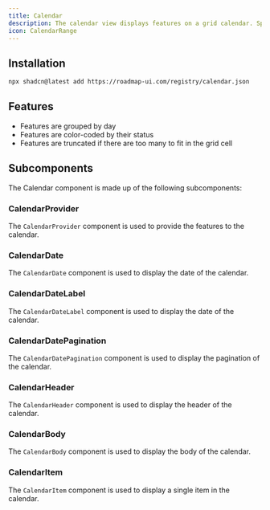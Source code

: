 ```yaml
---
title: Calendar
description: The calendar view displays features on a grid calendar. Specifically it shows the end date of each feature, and groups features by day.
icon: CalendarRange
---
```



<div className="not-prose w-full bg-white border rounded-xl overflow-hidden">
  <Calendar />
</div>

## Installation

```sh title="Terminal"
npx shadcn@latest add https://roadmap-ui.com/registry/calendar.json
```

## Features

- Features are grouped by day
- Features are color-coded by their status
- Features are truncated if there are too many to fit in the grid cell

## Subcomponents

The Calendar component is made up of the following subcomponents:

### CalendarProvider

The `CalendarProvider` component is used to provide the features to the calendar.

<AutoTypeTable path="registry/roadmap-ui/calendar.tsx" name="CalendarProviderProps" />

### CalendarDate

The `CalendarDate` component is used to display the date of the calendar.

<AutoTypeTable path="registry/roadmap-ui/calendar.tsx" name="CalendarDateProps" />

### CalendarDateLabel

The `CalendarDateLabel` component is used to display the date of the calendar.

<AutoTypeTable path="registry/roadmap-ui/calendar.tsx" name="CalendarDateLabelProps" />

### CalendarDatePagination

The `CalendarDatePagination` component is used to display the pagination of the calendar.

<AutoTypeTable path="registry/roadmap-ui/calendar.tsx" name="CalendarDatePaginationProps" />

### CalendarHeader

The `CalendarHeader` component is used to display the header of the calendar.

<AutoTypeTable path="registry/roadmap-ui/calendar.tsx" name="CalendarHeaderProps" />

### CalendarBody

The `CalendarBody` component is used to display the body of the calendar.

<AutoTypeTable path="registry/roadmap-ui/calendar.tsx" name="CalendarBodyProps" />

### CalendarItem

The `CalendarItem` component is used to display a single item in the calendar.

<AutoTypeTable path="registry/roadmap-ui/calendar.tsx" name="CalendarItemProps" />
